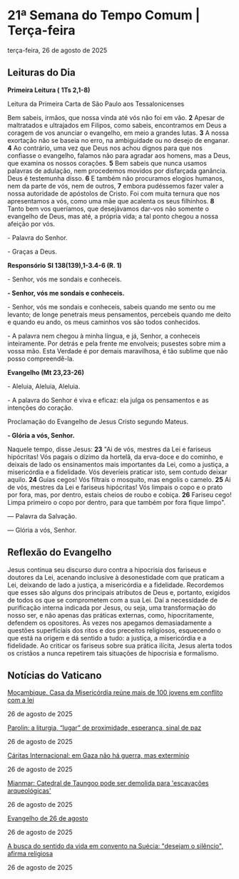 
# 21ª Semana do Tempo Comum | Terça-feira

terça-feira, 26 de agosto de 2025

## Leituras do Dia

**Primeira Leitura (** **1Ts 2,1-8)**

Leitura da Primeira Carta de São Paulo aos Tessalonicenses

Bem sabeis, irmãos, que nossa vinda até vós não foi em vão. **2** Apesar de maltratados e ultrajados em Filipos, como sabeis, encontramos em Deus a coragem de vos anunciar o evangelho, em meio a grandes lutas. **3** A nossa exortação não se baseia no erro, na ambiguidade ou no desejo de enganar. **4** Ao contrário, uma vez que Deus nos achou dignos para que nos confiasse o evangelho, falamos não para agradar aos homens, mas a Deus, que examina os nossos corações. **5** Bem sabeis que nunca usamos palavras de adulação, nem procedemos movidos por disfarçada ganância. Deus é testemunha disso. **6** E também não procuramos elogios humanos, nem da parte de vós, nem de outros, **7** embora pudéssemos fazer valer a nossa autoridade de apóstolos de Cristo. Foi com muita ternura que nos apresentamos a vós, como uma mãe que acalenta os seus filhinhos. **8** Tanto bem vos queríamos, que desejávamos dar-vos não somente o evangelho de Deus, mas até, a própria vida; a tal ponto chegou a nossa afeição por vós. 

\- Palavra do Senhor.

\- Graças a Deus.

**Responsório** **Sl 138(139),1-3.4-6 (R. 1)**

\- Senhor, vós me sondais e conheceis.

**\- Senhor, vós me sondais e conheceis.**

\- Senhor, vós me sondais e conheceis, sabeis quando me sento ou me levanto; de longe penetrais meus pensamentos, percebeis quando me deito e quando eu ando, os meus caminhos vos são todos conhecidos. 

\- A palavra nem chegou à minha língua, e já, Senhor, a conheceis inteiramente. Por detrás e pela frente me envolveis; pusestes sobre mim a vossa mão. Esta Verdade é por demais maravilhosa, é tão sublime que não posso compreendê-la. 

**Evangelho (Mt 23,23-26)**

\- Aleluia, Aleluia, Aleluia.

\- A palavra do Senhor é viva e eficaz: ela julga os pensamentos e as intenções do coração.

Proclamação do Evangelho de Jesus Cristo segundo Mateus.

**\- Glória a vós, Senhor.**

Naquele tempo, disse Jesus: **23** "Ai de vós, mestres da Lei e fariseus hipócritas! Vós pagais o dízimo da hortelã, da erva-doce e do cominho, e deixais de lado os ensinamentos mais importantes da Lei, como a justiça, a misericórdia e a fidelidade. Vós deveríeis praticar isto, sem contudo deixar aquilo. **24** Guias cegos! Vós filtrais o mosquito, mas engolis o camelo. **25** Ai de vós, mestres da Lei e fariseus hipócritas! Vós limpais o copo e o prato por fora, mas, por dentro, estais cheios de roubo e cobiça. **26** Fariseu cego! Limpa primeiro o copo por dentro, para que também por fora fique limpo". 

 — Palavra da Salvação.

 — Glória a vós, Senhor.

## Reflexão do Evangelho

 Jesus continua seu discurso duro contra a hipocrisia dos fariseus e doutores da Lei, acenando inclusive à desonestidade com que praticam a Lei, deixando de lado a justiça, a misericórdia e a fidelidade. Recordemos que esses são alguns dos principais atributos de Deus e, portanto, exigidos de todos os que se comprometem com a sua Lei. Daí a necessidade de purificação interna indicada por Jesus, ou seja, uma transformação do nosso ser, e não apenas das práticas externas, como, hipocritamente, defendem os opositores. Às vezes nos apegamos demasiadamente a questões superficiais dos ritos e dos preceitos religiosos, esquecendo o que está na origem e dá sentido a tudo: a justiça, a misericórdia e a fidelidade. Ao criticar os fariseus sobre sua prática ilícita, Jesus alerta todos os cristãos a nunca repetirem tais situações de hipocrisia e formalismo.

## Notícias do Vaticano

[Moçambique. Casa da Misericórdia reúne mais de 100 jovens em conflito com a lei](https://www.vaticannews.va/pt/africa/news/2025-08/casa-misericordia-reune-maputo-mocambique-jovens-conflito-lei.html) 

26 de agosto de 2025

[Parolin: a liturgia, “lugar” de proximidade, esperança, sinal de paz](https://www.vaticannews.va/pt/vaticano/news/2025-08/parolin-liturgia-lugar-proximidade-esperanca-sinal.html) 

26 de agosto de 2025

[Cáritas Internacional: em Gaza não há guerra, mas extermínio](https://www.vaticannews.va/pt/igreja/news/2025-08/caritas-internacional-em-gaza-nao-e-guerra-mas-exterminio.html) 

26 de agosto de 2025

[Mianmar: Catedral de Taungoo pode ser demolida para 'escavações arqueológicas'](https://www.vaticannews.va/pt/igreja/news/2025-08/mianmar-junta-militar-catedral-taungoo-escavacao-arqueologica.html) 

26 de agosto de 2025

[Evangelho de 26 de agosto](https://www.vaticannews.va/pt/igreja/news/2025-08/evangelho-26-agosto-2025-dom-mario-spaki.html) 

26 de agosto de 2025

[A busca do sentido da vida em convento na Suécia: "desejam o silêncio", afirma religiosa](https://www.vaticannews.va/pt/igreja/news/2025-08/projeto-sisters-rogle-suecia-irma-veronica-desejo-de-silencio-25.html) 

26 de agosto de 2025